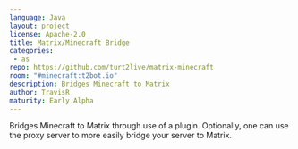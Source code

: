 ```yaml
---
language: Java
layout: project
license: Apache-2.0
title: Matrix/Minecraft Bridge
categories: 
 - as
repo: https://github.com/turt2live/matrix-minecraft
room: "#minecraft:t2bot.io"
description: Bridges Minecraft to Matrix
author: TravisR
maturity: Early Alpha
---
```


Bridges Minecraft to Matrix through use of a plugin. Optionally, one can use the proxy server to more easily bridge your server to Matrix.



